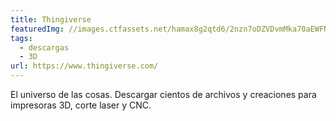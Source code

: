 ```yaml
---
title: Thingiverse
featuredImg: //images.ctfassets.net/hamax8g2qtd6/2nzn7oDZVDvmMka70aEWFN/c2a1175eedde9741b58b93cd3cb5d0aa/098129104c2c43c4155cd3540c1f7de0_preview_featured.jpg
tags:
  - descargas
  - 3D
url: https://www.thingiverse.com/
---
```

El universo de las cosas. Descargar cientos de archivos y creaciones para impresoras 3D, corte laser y CNC.
